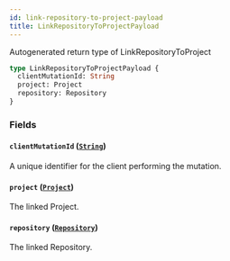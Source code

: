 ```yaml
---
id: link-repository-to-project-payload
title: LinkRepositoryToProjectPayload
---
```


Autogenerated return type of LinkRepositoryToProject

```graphql
type LinkRepositoryToProjectPayload {
  clientMutationId: String
  project: Project
  repository: Repository
}
```

### Fields

#### `clientMutationId` ([`String`](/docs/api/scalars/string))

A unique identifier for the client performing the mutation.

#### `project` ([`Project`](/docs/api/objects/project))

The linked Project.

#### `repository` ([`Repository`](/docs/api/objects/repository))

The linked Repository.
